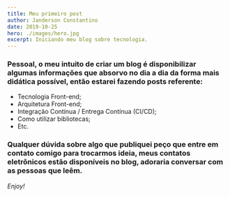 ```yaml
---
title: Meu primeiro post
author: Janderson Constantino
date: 2019-10-25
hero: ./images/hero.jpg
excerpt: Iniciando meu blog sobre tecnologia.
---
```


### Pessoal, o meu intuito de criar um blog é disponibilizar algumas informações que absorvo no dia a dia da forma mais didática possível, então estarei fazendo posts referente:
- Tecnologia Front-end;
- Arquitetura Front-end;
- Integração Contínua / Entrega Contínua (CI/CD);
- Como utilizar bibliotecas;
- Etc.

### Qualquer dúvida sobre algo que publiquei peço que entre em contato comigo para trocarmos ideia, meus contatos eletrônicos estão disponíveis no blog, adoraria conversar com as pessoas que leêm.

_Enjoy!_